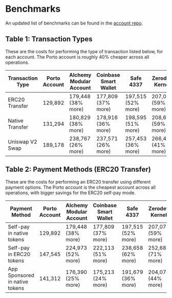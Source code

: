 # Benchmarks

An updated list of benchmarks can be found in the [account repo](https://github.com/ithacaxyz/account/blob/main/snapshots/BenchmarkTest.json). 

## Table 1: Transaction Types

These are the costs for performing the type of transaction listed below, for each account. The Porto account is roughly 40% cheaper across all operations. 

| Transaction Type | Porto Account | Alchemy Modular Account | Coinbase Smart Wallet | Safe 4337 | Zerodev Kernel |
|-----------------|----------------|------------------------|----------------------|-----------|----------------|
| ERC20 Transfer | 129,892 | 179,448 (38% more) | 177,809 (37% more) | 197,515 (52% more) | 207,071 (59% more) |
| Native Transfer | 131,294 | 180,829 (38% more) | 178,916 (36% more) | 198,595 (51% more) | 208,635 (59% more) |
| Uniswap V2 Swap | 189,178 | 238,767 (26% more) | 237,571 (26% more) | 257,453 (36% more) | 266,487 (41% more) |

## Table 2: Payment Methods (ERC20 Transfer)

These are the costs for performing an ERC20 transfer using different payment options. The Porto account is the cheapest account across all operations, with bigger savings for the ERC20 self-pay mode.

| Payment Method | Porto Account | Alchemy Modular Account | Coinbase Smart Wallet | Safe 4337 | Zerodev Kernel |
|----------------|----------------|------------------------|----------------------|-----------|----------------|
| Self-pay in native tokens | 129,892 | 179,448 (38% more) | 177,809 (37% more) | 197,515 (52% more) | 207,071 (59% more) |
| Self-pay in ERC20 tokens | 147,545 | 224,973 (52% more) | 222,113 (51% more) | 238,658 (62% more) | 252,683 (71% more) |
| App Sponsored in native tokens | 141,312 | 176,390 (25% more) | 175,213 (24% more) | 191,679 (36% more) | 204,074 (44% more) |

